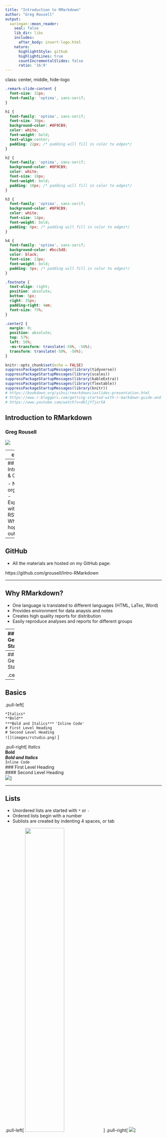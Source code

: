 ```yaml
---
title: "Introduction to RMarkdown"
author: "Greg Rousell"
output:
  xaringan::moon_reader:
    seal: false
    lib_dir: libs
    includes: 
      after_body: insert-logo.html
    nature:
      highlightStyle: github
      highlightLines: true
      countIncrementalSlides: false
      ratio: '16:9'
---
```


class: center, middle, hide-logo

```css

.remark-slide-content {
  font-size: 32px;
  font-family: 'optima', sans-serif;
}

h1 {
  font-family: 'optima', sans-serif;
  font-size: 30px;
  background-color: #8F9CB9;
  color: white;
  font-weight: bold;
  text-align:center;
  padding: 22px; /* padding will fill in color to edges*/
}

h2 {
  font-family: 'optima', sans-serif;
  background-color: #8F9CB9;
  color: white;
  font-size: 18px;
  font-weight: bold;
  padding: 10px; /* padding will fill in color to edges*/
}

h3 {
  font-family: 'optima', sans-serif;
  background-color: #8F9CB9;
  color: white;
  font-size: 14px;
  font-weight: bold;
  padding: 0px; /* padding will fill in color to edges*/
}

h4 {
  font-family: 'optima', sans-serif;
  background-color: #bcc5d8;
  color: black;
  font-size: 13px;
  font-weight: bold;
  padding: 0px; /* padding will fill in color to edges*/
}

.footnote {
  text-align: right;
  position: absolute;
  bottom: 5px;
  right: 35px;
  padding-right: 4em;
  font-size: 75%;
}

.center2 {
  margin: 0;
  position: absolute;
  top: 57%;
  left: 50%;
  -ms-transform: translate(-50%, -50%);
  transform: translate(-50%, -50%);
}

```

```r
knitr::opts_chunk$set(echo = FALSE)
suppressPackageStartupMessages(library(tidyverse))
suppressPackageStartupMessages(library(scales))
suppressPackageStartupMessages(library(kableExtra))
suppressPackageStartupMessages(library(flextable))
suppressPackageStartupMessages(library(knitr))
# https://bookdown.org/yihui/rmarkdown/ioslides-presentation.html
# https://www.r-bloggers.com/getting-started-with-r-markdown-guide-and-cheatsheet/
# https://www.youtube.com/watch?v=dbljY7jxrSA
```

## Introduction to RMarkdown
### Greg Rousell

<img src = "https://researchcentres.wlu.ca/ccrla/learning/assets/images/LSIRM_colour_logo-small1.png">

---
class: left

## Introduction to R Markdown
### Agenda

- Introductions & Objectives
- Why RMarkdown?
- Basics
- PDF
- HTML
- Word
- Online Dashboards

---
## Introductions & Objectives

- Name and organization
- Experience with R, RStudio
- What do you hope to get out of today

---
## GitHub

- All the materials are hosted on my GitHub page: 

https://github.com/grousell/Intro-RMarkdown

---

## Why RMarkdown?

- One language is translated to different languages (HTML, LaTex, Word)
- Provides environment for data anaysis and notes
- Creates high quality reports for distribution 
- Easily reproduce analyses and reports for different groups

---
## Getting Started

.center2[
```r
knitr::include_graphics("images/start_document.png")
```
]

---
## Getting Started

.center2[
```r
knitr::include_graphics("images/start_document_2.png")
```
]


---
## Basics

.pull-left[

`*Italics*`  
`**Bold**`  
`***Bold and Italics***`
`'Inline Code'`  
`# First Level Heading`  
`# Second Level Heading`  
`![](images/rstudio.png)` 
]

.pull-right[
*Italics*  
**Bold**  
***Bold and Italics***  
`Inline Code`  
### First Level Heading  
#### Second Level Heading  
![](images/rstudio.png)
]

---

## Lists

* Unordered lists are started with `*` or `-`  
* Ordered lists begin with a number  
* Sublists are created by indenting 4 spaces, or tab  

.pull-left[
<img src = "images/list_1.png" width = 50%/>
]
.pull-right[
<img src = "images/list_2.png"/>
]

---
## Practice

* Open RStudio and a new RMarkdown file to create a PDF. 
* Click "Run" and knit the file
* Change some text and knit again
* Try different formats (HTML, Word, PowerPoint)

---
## Adding R Code

.pull-left[
<img src = "images/insert_r_chunk.png"/>
]

.pull-right[
<img src = "images/insert_r_chunk_2.png"/>
]

---

## Adding R Code

.center2[
```r

include_graphics("images/insert_r_chunk_3.png")
```
]


---
## Charts
```r

df <- read_csv("data/sample_data.csv")

levels <- c ("1 - Not at All", 
             "2",
             "3", 
             "4", 
             "5 - Significantly")

df <- df |> 
  mutate_at(vars (starts_with("session")),
            ~(parse_factor(., levels = levels)
                 )
            )
```

```r

chart <- df |> 
  count (session_useful) |> 
  mutate (perc = n / sum (n)) |> 
  ggplot (aes (session_useful, perc)) +
  geom_col() +
  scale_y_continuous(labels = scales::percent_format(accuracy = 1),
                     limits = c(0,0.5)) +
  geom_text (aes (label = scales::percent(perc)),
             vjust = -1) +
  labs (title = "I found the session useful", 
        x = "",
        y = "Percent")
  
```

---
## Charts

```r

chart
```

---
## Charts
.pull-left[
<img src = "images/chart_1.png" height=180px/>
]
.pull-right[
```r

chart 

```
]

---
class: left
## Charts

<img src = "images/chart_2.png" height=180px/>

```r

chart 

```

---
## Practice

* In practice rmd file, add a new chuck of R code and read in some data
  * df <- read_csv ("https://t.ly/7hzC")
* Create quick plot and insert into document

---
## Tables

```r
table <- df |> 
  count (session_useful) |> 
  rename (`I found the session useful` = session_useful) |> 
  mutate (Percent = scales::percent (n / sum (n)) )

table
```

---
## Tables

```r
table |> 
  kable()
```

---
## Tables: `kableExtra`

http://haozhu233.github.io/kableExtra/awesome_table_in_html.html

```r
table |> 
  kable() |> 
  kable_styling(position = "center", font_size = 25)
```

---
## Tables: `kableExtra`

```r
table |>
  kable(align = c ("lcc")) |> 
  kable_styling(font_size = 25) |> 
  column_spec(2:3, width = "8em")
```

---
## Tables: `kableExtra`

```r
table |>
  mutate (Percent = cell_spec (Percent, 
                               background = "#FA19C3"),
          n = ifelse (n > 40, 
                      cell_spec (n, color = "green"),
                      cell_spec (n, color = "red"))) |> 
  kable(escape = FALSE, 
        align = c ("lcc")) |> 
  kable_styling(font_size = 25) |> 
  column_spec(2:3, width = "8em")
```


---
## Tables: `kableExtra`

```r
table |>
  mutate (Percent = cell_spec (Percent, 
                               background = "#FA19C3"),
          n = ifelse (n > 40, 
                      cell_spec (n, color = "green"),
                      cell_spec (n, color = "red"))) |> 
  kable(escape = FALSE, 
        align = c ("lcc")) |> 
  kable_styling(font_size = 25) |> 
  column_spec(2:3, width = "8em")


```

---
## Tables

Other packages include:
- `flextable`
- `gt`
- `formattable`


---
## Practice

* In practice rmd file, add a new chuck of R code and insert table into document
* Add some custome formatting
  * https://bit.ly/kable_extra
  * https://bit.ly/flextable

---

## Split Columns 

<img src = "images/multi_cols.PNG" width = 120% class = "center"/>

---

## Split Columns 

<img src = "images/multi_cols_2.PNG" width = 120% class = "center"/>

---
## Split Columns 

```r
plot <- df |> 
  count (session_useful) |> 
  mutate (perc = n / sum(n)) |> 
  ggplot (aes (x = session_useful, y = perc)) + 
  geom_col() + 
  scale_y_continuous(labels = scales::percent_format(accuracy = 1)) + 
  labs (x = "", y = "", title = "I found the session useful.") + 
  theme_minimal()

ggsave (plot, 
        filename = "images/plot.png", 
        width = 3, 
        height = 3)
```

.pull-left[
The figure on the right shows Horsepower vs Miles per Gallon. 
]
.pull-right[
<img src = "images/plot.png"/>
]

---
## Multiple Reports - One File

```r

for (sch in unique(df$school)) {  
  rmarkdown::render("Advanced_PDF_Example.Rmd",  
                    output_file =  paste(sch, "_report.pdf", sep=''),   
                    output_dir = './reports/')  
}

```

---
## Practice

* Create custom report using multi-columns
* Try loop to create multiple reports

---
## Questions?









